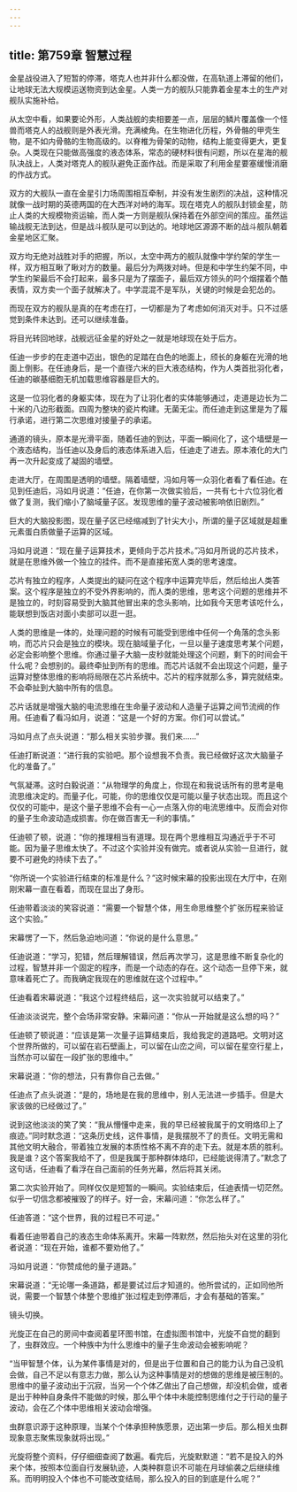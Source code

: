 ```yaml
---
---
---
```

title: 第759章 智慧过程
---



金星战役进入了短暂的停滞，塔克人也并非什么都没做，在高轨道上滞留的他们，让地球无法大规模运送物资到达金星。人类一方的舰队只能靠着金星本土的生产对舰队实施补给。

从太空中看，如果要论外形，人类战舰的卖相要差一点，层层的鳞片覆盖像一个怪兽而塔克人的战舰则是外表光滑。充满棱角。在生物进化历程，外骨骼的甲壳生物，是不如内骨骼的生物高级的。以脊椎为骨架的动物，结构上能变得更大，更复杂。人类现在只能做高强度的液态体系，常态的硬材料很有问题，所以在星海的舰队决战上，人类对塔克人的舰队避免正面作战。而是采取了利用金星要塞缓慢消磨的作战方式。

双方的大舰队一直在金星引力场周围相互牵制，并没有发生剧烈的决战，这种情况就像一战时期的英德两国的在大西洋对峙的海军。现在塔克人的舰队封锁金星，防止人类的大规模物资运输，而人类一方则是舰队保持着在外部空间的策应。虽然运输战舰无法到达，但是战斗舰队是可以到达的。地球地区源源不断的战斗舰队朝着金星地区汇聚。

双方均无绝对战胜对手的把握，所以，太空中两方的舰队就像中学约架的学生一样，双方相互瞅了瞅对方的数量。最后分为两拨对峙。但是和中学生约架不同，中学生约架最后不会打起来，最多只是为了摆面子，最后双方领头的叼个烟摆着个酷表情，双方卖一个面子就解决了。中学混混不是军队，关键的时候是会犯怂的。

而现在双方的舰队是真的在考虑在打，一切都是为了考虑如何消灭对手。只不过感觉到条件未达到。还可以继续准备。

将目光转回地球，战舰远征金星的好处之一就是地球现在处于后方。

任迪一步步的在走道中迈出，银色的足踏在白色的地面上，颀长的身躯在光滑的地面上倒影。在任迪身后，是一个直径六米的巨大液态结构，作为人类首批羽化者，任迪的碳基细胞无机加载思维容器是巨大的。

这是一位羽化者的身躯实体，现在为了让羽化者的实体能够通过，走道是边长为二十米的八边形截面。四周为整块的瓷片构建。无菌无尘。而任迪走到这里是为了履行承诺，进行第二次思维对接量子的承诺。

通道的镜头，原本是光滑平面，随着任迪的到达，平面一瞬间化了，这个墙壁是一个液态结构，当任迪以及身后的液态体系进入后，任迪走了进去。原本液化的大门再一次升起变成了凝固的墙壁。

走进大厅，在周围是透明的墙壁。隔着墙壁，冯如月等一众羽化者看了看任迪。在见到任迪后，冯如月说道：“任迪，在你第一次做实验后，一共有七十六位羽化者做了复测，我们缩小了脑域量子区。发现思维的量子波动被影响依旧剧烈。”

巨大的大脑投影图，现在量子区已经缩减到了针尖大小，所谓的量子区域就是超重元素蛋白质做量子运算的区域。

冯如月说道：“现在量子运算技术，更倾向于芯片技术。”冯如月所说的芯片技术，就是在思维外做一个独立的挂件。而不是直接拓宽人类的思考速度。

芯片有独立的程序，人类提出的疑问在这个程序中运算完毕后，然后给出人类答案。这个程序是独立的不受外界影响的，而人类的思维，思考这个问题的思维并不是独立的，时刻容易受到大脑其他冒出来的念头影响，比如我今天思考该吃什么，能联想到饭店对面小卖部可以逛一逛。

人类的思维是一体的，处理问题的时候有可能受到思维中任何一个角落的念头影响，而芯片只会是独立的模块。现在脑域量子化，一旦以量子速度思考某个问题，必定会影响整个思维。你通过量子大脑一皮秒就能处理这个问题，剩下的时间会干什么呢？会想别的。最终牵扯到所有的思维。而芯片话就不会出现这个问题，量子运算对整体思维的影响将局限在芯片系统中。芯片的程序就那么多，算完就结束。不会牵扯到大脑中所有的信息。

芯片话就是增强大脑的电流思维在生命量子波动和人造量子运算之间节流阀的作用。任迪看了看冯如月，说道：“这是一个好的方案。你们可以尝试。”

冯如月点了点头说道：“那么相关实验步骤。我们来……”

任迪打断说道：“进行我的实验吧。那个设想我不负责。我已经做好这次大脑量子化的准备了。”

气氛凝滞。这时白毅说道：“从物理学的角度上，你现在和我说话所有的思考是电流思维决定的。而量子化，可能，你的思维仅仅是可能以量子状态出现。而且这个仅仅的可能中，是这个量子思维不会有一心一点落入你的电流思维中。反而会对你的量子生命波动造成损害。你在做百害无一利的事情。”

任迪顿了顿，说道：“你的推理相当有道理。现在两个思维相互沟通近乎于不可能。因为量子思维太快了。不过这个实验并没有做完。或者说从实验一旦进行，就要不可避免的持续下去了。”

“你所说一个实验进行结束的标准是什么？”这时候宋幕的投影出现在大厅中，在刚刚宋幕一直在看着，而现在显出了身形。

任迪带着淡淡的笑容说道：“需要一个智慧个体，用生命思维整个扩张历程来验证这个实验。”

宋幕愣了一下，然后急迫地问道：“你说的是什么意思。”

任迪说道：“学习，犯错，然后理解错误，然后再次学习，这是思维不断复杂化的过程，智慧并非一个固定的程序，而是一个动态的存在。这个动态一旦停下来，就意味着死亡了。而我确定我现在的思维就在这个过程中。”

任迪看着宋幕说道：“我这个过程终结后，这一次实验就可以结束了。”

任迪淡淡说完，整个会场非常安静。宋幕问道：“你从一开始就是这么想的吗？”

任迪顿了顿说道：“应该是第一次量子运算结束后，我给我定的道路吧。文明对这个世界所做的，可以留在岩石壁画上，可以留在山峦之间，可以留在星空行星上，当然亦可以留在一段扩张的思维中。”

宋幕说道：“你的想法，只有靠你自己去做。”

任迪点了点头说道：“是的，场地是在我的思维中，别人无法进一步插手。但是大家该做的已经做过了。”

说到这他淡淡的笑了笑：“我从懵懂中走来，我的早已经被我属于的文明烙印上了痕迹。”同时默念道：“这条历史线，这件事情，是我摆脱不了的责任。文明无需和其他文明大融合，带着独立发展的本质性格不离不弃的走下去。就是本质的胜利。我是谁？这个答案我给不了，但是我属于那种群体烙印，已经能说得清了。”默念了这句话，任迪看了看浮在自己面前的任务光幕，然后将其关闭。

第二次实验开始了。同样仅仅是短暂的一瞬间。实验结束后，任迪表情一切茫然。似乎一切信念都被摧毁了的样子。好一会，宋幕问道：“你怎么样了。”

任迪答道：“这个世界，我的过程已不可逆。”

看着任迪带着自己的液态生命体系离开。宋幕一阵默然，然后抬头对在这里的羽化者说道：“现在开始，谁都不要劝他了。”

冯如月说道：“你赞成他的量子道路。”

宋幕说道：“无论哪一条道路，都是要试过后才知道的。他所尝试的，正如同他所说，需要一个智慧个体整个思维扩张过程走到停滞后，才会有基础的答案。”

镜头切换。

光旋正在自己的房间中查阅着星环图书馆，在虚拟图书馆中，光旋不自觉的翻到了，虫群效应。一个种族中为什么思维中的量子生命波动会被影响呢？

“当甲智慧个体，认为某件事情是对的，但是出于位置和自己的能力认为自己没机会做，自己不足以有意志力做，那么认为这种事情是对的想做的思维是被压制的。思维中的量子波动出于沉寂，当另一个个体乙做出了自己想做，却没机会做，或者是出于种种自身条件不能做的时候，那么甲个体中未能控制思维付之于行动的量子波动，会在乙个体中思维相关波动会增强。

虫群意识源于这种原理，当某个个体承担种族愿景，迈出第一步后。那么相关虫群现象意志聚焦现象就将出现。”

光旋将整个资料，仔仔细细查阅了数遍。看完后，光旋默默道：“若不是投入的外来个体，按照本位面自行发展轨迹，人类种群意识不可能在月球偷袭之后继续维系。而明明投入个体也不可能改变结局，那么投入的目的到底是什么呢？”